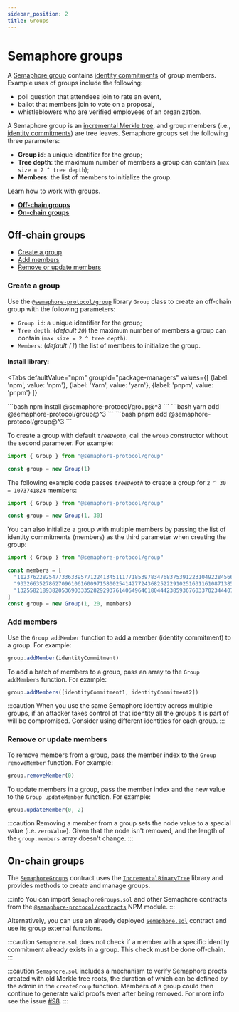 ```yaml
---
sidebar_position: 2
title: Groups
---
```



# Semaphore groups

A [Semaphore group](/V3/glossary/#semaphore-group) contains [identity commitments](/V3/glossary/#identity-commitment) of group members.
Example uses of groups include the following:

- poll question that attendees join to rate an event,
- ballot that members join to vote on a proposal,
- whistleblowers who are verified employees of an organization.

A Semaphore group is an [incremental Merkle tree](/V3/glossary/#merkle-tree), and group members (i.e., [identity commitments](/V3/glossary/#identity-commitment)) are tree leaves.
Semaphore groups set the following three parameters:

- **Group id**: a unique identifier for the group;
- **Tree depth**: the maximum number of members a group can contain (`max size = 2 ^ tree depth`);
- **Members**: the list of members to initialize the group.

Learn how to work with groups.

- [**Off-chain groups**](#off-chain-groups)
- [**On-chain groups**](#on-chain-groups)

## Off-chain groups

- [Create a group](#create-a-group)
- [Add members](#add-members)
- [Remove or update members](#remove-or-update-members)

### Create a group

Use the [`@semaphore-protocol/group`](https://github.com/semaphore-protocol/semaphore/blob/v3.15.2/packages/group) library `Group` class to create an off-chain group with the following parameters:

- `Group id`: a unique identifier for the group;
- `Tree depth`: (*default `20`*) the maximum number of members a group can contain (`max size = 2 ^ tree depth`).
- `Members`: (*default `[]`*) the list of members to initialize the group.

#### Install library:

<Tabs
  defaultValue="npm"
  groupId="package-managers"
  values={[
{label: 'npm', value: 'npm'},
{label: 'Yarn', value: 'yarn'},
{label: 'pnpm', value: 'pnpm'}
]}
>
  <TabItem value="npm">
    ```bash
    npm install @semaphore-protocol/group@^3
    ```
  </TabItem>

  <TabItem value="yarn">
    ```bash
    yarn add @semaphore-protocol/group@^3
    ```
  </TabItem>

  <TabItem value="pnpm">
    ```bash
    pnpm add @semaphore-protocol/group@^3
    ```
  </TabItem>
</Tabs>

To create a group with default *`treeDepth`*, call the `Group` constructor without the second parameter. For example:

```ts
import { Group } from "@semaphore-protocol/group"

const group = new Group(1)
```

The following example code passes *`treeDepth`* to create a group for `2 ^ 30 = 1073741824` members:

```ts
import { Group } from "@semaphore-protocol/group"

const group = new Group(1, 30)
```

You can also initialize a group with multiple members by passing the list of identity commitments (members) as the third parameter when creating the group:

```ts
import { Group } from "@semaphore-protocol/group"

const members = [
  "11237622825477336339577122413451117718539783476837539122310492284566644730311",
  "9332663527862709610616009715800254142772436825222910251631161087138559093425",
  "13255821893820536903335282929376140649646180444238593676033702344407594536519"
]
const group = new Group(1, 20, members)
```

### Add members

Use the `Group addMember` function to add a member (identity commitment) to a group. For example:

```ts
group.addMember(identityCommitment)
```

To add a batch of members to a group, pass an array to the `Group addMembers` function. For example:

```ts
group.addMembers([identityCommitment1, identityCommitment2])
```

:::caution
When you use the same Semaphore identity across multiple groups, if an attacker takes control of that identity all the groups it is part of will be compromised. Consider using different identities for each group.
:::

### Remove or update members

To remove members from a group, pass the member index to the `Group removeMember` function. For example:

```ts
group.removeMember(0)
```

To update members in a group, pass the member index and the new value to the `Group updateMember` function. For example:

```ts
group.updateMember(0, 2)
```

:::caution
Removing a member from a group sets the node value to a special value (i.e. `zeroValue`).
Given that the node isn't removed, and the length of the `group.members` array doesn't change.
:::

## On-chain groups

The [`SemaphoreGroups`](https://github.com/semaphore-protocol/semaphore/blob/v3.15.2/packages/contracts/contracts/base/SemaphoreGroups.sol) contract uses the [`IncrementalBinaryTree`](https://github.com/privacy-scaling-explorations/zk-kit/blob/main/packages/incremental-merkle-tree.sol/contracts/IncrementalBinaryTree.sol) library and provides methods to create and manage groups.

:::info
You can import `SemaphoreGroups.sol` and other Semaphore contracts from the [`@semaphore-protocol/contracts`](https://github.com/semaphore-protocol/semaphore/tree/v3.15.2/packages/contracts) NPM module.
:::

Alternatively, you can use an already deployed [`Semaphore.sol`](https://github.com/semaphore-protocol/semaphore/blob/v3.15.2/packages/contracts/contracts/Semaphore.sol) contract and use its group external functions.

:::caution
`Semaphore.sol` does not check if a member with a specific identity commitment already exists in a group. This check must be done off-chain.
:::

:::caution
`Semaphore.sol` includes a mechanism to verify Semaphore proofs created with old Merkle tree roots, the duration of which can be defined by the admin in the `createGroup` function. Members of a group could then continue to generate valid proofs even after being removed. For more info see the issue [#98](https://github.com/semaphore-protocol/semaphore/issues/98).
:::
